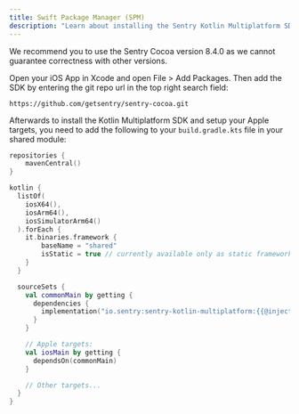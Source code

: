 ```yaml
---
title: Swift Package Manager (SPM)
description: "Learn about installing the Sentry Kotlin Multiplatform SDK with Swift Package Manager."
---
```


<Note>We recommend you to use the Sentry Cocoa version 8.4.0 as we cannot guarantee correctness with other versions.</Note>

Open your iOS App in Xcode and open File > Add Packages. Then add the SDK by entering the git repo url in the top right search field:

```text
https://github.com/getsentry/sentry-cocoa.git
```

Afterwards to install the Kotlin Multiplatform SDK and setup your Apple targets, you need to add the following to your `build.gradle.kts` file in your shared module:

```kotlin {filename:shared/build.gradle.kts}
repositories {
    mavenCentral()
}

kotlin {
  listOf(
    iosX64(),
    iosArm64(),
    iosSimulatorArm64()
  ).forEach {
    it.binaries.framework {
        baseName = "shared"
        isStatic = true // currently available only as static framework
    }
  }

  sourceSets {
    val commonMain by getting {
      dependencies {
        implementation("io.sentry:sentry-kotlin-multiplatform:{{@inject packages.version('sentry.kotlin.kmp', '0.0.1-alpha.2') }}")
      }
    }

    // Apple targets:
    val iosMain by getting {
      dependsOn(commonMain)
    }

    // Other targets...
  }
}
```
